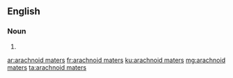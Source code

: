==English==

===Noun===
{{head|en|plural}}

# {{plural of|arachnoid mater|lang=en}}

[[ar:arachnoid maters]]
[[fr:arachnoid maters]]
[[ku:arachnoid maters]]
[[mg:arachnoid maters]]
[[ta:arachnoid maters]]